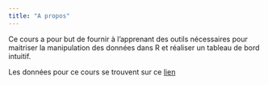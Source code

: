 ```yaml
---
title: "A propos"
---
```


Ce cours a pour but de fournir à l'apprenant des outils nécessaires pour maitriser la manipulation des données dans R et réaliser un tableau de bord intuitif.

Les données pour ce cours se trouvent sur ce [lien](https://github.com/Dzigbodi/visualisationr/tree/main/data)
